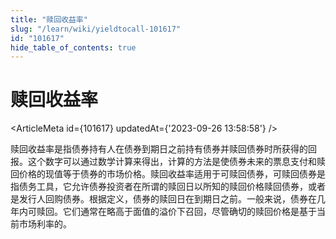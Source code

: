 ```yaml
---
title: "赎回收益率"
slug: "/learn/wiki/yieldtocall-101617"
id: "101617"
hide_table_of_contents: true
---
```



# 赎回收益率

<ArticleMeta id={101617} updatedAt={'2023-09-26 13:58:58'} />
<div className='border-solid border-b border-t-0 my-4 border-[var(--ifm-color-gray-300)]' />

赎回收益率是指债券持有人在债券到期日之前持有债券并赎回债券时所获得的回报。这个数字可以通过数学计算来得出，计算的方法是使债券未来的票息支付和赎回价格的现值等于债券的市场价格。赎回收益率适用于可赎回债券，可赎回债券是指债务工具，它允许债券投资者在所谓的赎回日以所知的赎回价格赎回债券，或者是发行人回购债券。根据定义，债券的赎回日在到期日之前。一般来说，债券在几年内可赎回。它们通常在略高于面值的溢价下召回，尽管确切的赎回价格是基于当前市场利率的。
